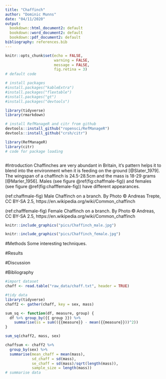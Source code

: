 ```yaml
---
title: "Chaffinch"
author: "Dominic Munns"
date: "04/11/2020"
output: 
  bookdown::html_document2: default
  bookdown::word_document2: default
  bookdown::pdf_document2: default
bibliography: references.bib
---
```


```r
knitr::opts_chunk$set(echo = FALSE,
                      warning = FALSE,
                      message = FALSE,
                      fig.retina = 3)
# default code
```
```r
# install packages
#install.packages("kableExtra")
#install.packages("flextable")
#install.packages("gt")
#install.packages("devtools")

library(tidyverse)
library(rmarkdown)

# install RefManageR and citr from github
devtools::install_github("ropensci/RefManageR")
devtools::install_github("crsh/citr")

library(RefManageR)
library(citr)
# code for package loading



```
#Introduction
Chaffinches are very abundant in Britain, it's pattern helps it to blend into the environment when it is feeding on the ground [@Slater_1979]. The wingspan of a chaffinch is 24.5-28.5cm and the mass is 18-29 grams [@Marler_1956]. Males (see figure \@ref(fig:chaffmale-fig)) and females (see figure \@ref(fig:chafffemale-fig)) have different appearances.

(ref:chaffmale-fig) Male Chaffinch on a branch. By Photo © Andreas Trepte, CC BY-SA 2.5, https://en.wikipedia.org/wiki/Common_chaffinch

(ref:chafffemale-fig) Female Chaffinch on a branch. By Photo © Andreas, CC BY-SA 2.5, https://en.wikipedia.org/wiki/Common_chaffinch

```r
knitr::include_graphics("pics/Chaffinch_male.jpg")
```

```r
knitr::include_graphics("pics/Chaffinch_female.jpg")
```

#Methods
Some interesting techniques.

#Results


#Discussion


#Bibliography 


```r
#import dataset
chaff <- read.table("raw_data/chaff.txt", header = TRUE)

```
```r
#tidy data
library(tidyverse)
chaff2 <- gather(chaff, key = sex, mass)
```
```r
sum_sq <- function(df, measure, group) {
  df %>% group_by({{ group }}) %>% 
    summarise(ss = sum(({{measure}} - mean({{measure}}))^2))
}

sum_sq(chaff2, mass, sex)
```

```r
chaffsum <- chaff2 %>% 
  group_by(sex) %>% 
  summarise(mean_chaff = mean(mass),
            sd_chaff = sd(mass),
            se_chaff = sd(mass)/sqrt(length(mass)),
            sample_size = length(mass))
# summarise data
```


